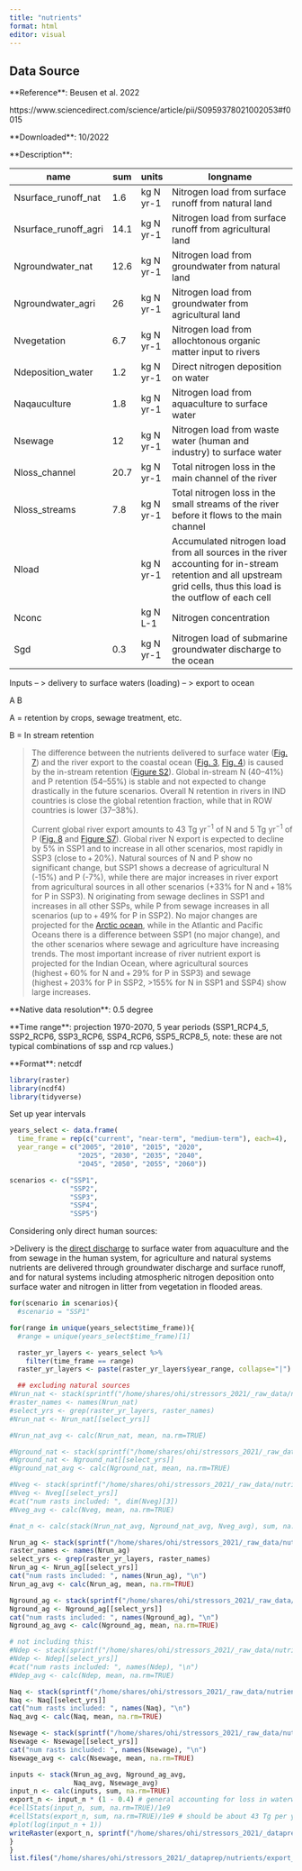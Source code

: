 ```yaml
---
title: "nutrients"
format: html
editor: visual
---
```


## Data Source

\*\*Reference\*\*: Beusen et al. 2022

https://www.sciencedirect.com/science/article/pii/S0959378021002053#f0015

\*\*Downloaded\*\*: 10/2022

\*\*Description\*\*:

| name                 | sum  | units     | longname                                                                                                                                                           |
|----------------------|------|-----------|--------------------------------------------------------------------------------------------------------------------------------------------------------------------|
| Nsurface_runoff_nat  | 1.6  | kg N yr-1 | Nitrogen load from surface runoff from natural land                                                                                                                |
| Nsurface_runoff_agri | 14.1 | kg N yr-1 | Nitrogen load from surface runoff from agricultural land                                                                                                           |
| Ngroundwater_nat     | 12.6 | kg N yr-1 | Nitrogen load from groundwater from natural land                                                                                                                   |
| Ngroundwater_agri    | 26   | kg N yr-1 | Nitrogen load from groundwater from agricultural land                                                                                                              |
| Nvegetation          | 6.7  | kg N yr-1 | Nitrogen load from allochtonous organic matter input to rivers                                                                                                     |
| Ndeposition_water    | 1.2  | kg N yr-1 | Direct nitrogen deposition on water                                                                                                                                |
| Naqauculture         | 1.8  | kg N yr-1 | Nitrogen load from aquaculture to surface water                                                                                                                    |
| Nsewage              | 12   | kg N yr-1 | Nitrogen load from waste water (human and industry) to surface water                                                                                               |
| Nloss_channel        | 20.7 | kg N yr-1 | Total nitrogen loss in the main channel of the river                                                                                                               |
| Nloss_streams        | 7.8  | kg N yr-1 | Total nitrogen loss in the small streams of the river before it flows to the main channel                                                                          |
| Nload                |      | kg N yr-1 | Accumulated nitrogen load from all sources in the river accounting for in-stream retention and all upstream grid cells, thus this load is the outflow of each cell |
| Nconc                |      | kg N L-1  | Nitrogen concentration                                                                                                                                             |
| Sgd                  | 0.3  | kg N yr-1 | Nitrogen load of submarine groundwater discharge to the ocean                                                                                                      |

Inputs -- \> delivery to surface waters (loading) -- \> export to ocean

A B

A = retention by crops, sewage treatment, etc.

B = In stream retention

> The difference between the nutrients delivered to surface water ([Fig. 7](https://www.sciencedirect.com/science/article/pii/S0959378021002053#f0035)) and the river export to the coastal ocean ([Fig. 3](https://www.sciencedirect.com/science/article/pii/S0959378021002053#f0015), [Fig. 4](https://www.sciencedirect.com/science/article/pii/S0959378021002053#f0020)) is caused by the in-stream retention ([Figure S2](https://www.sciencedirect.com/science/article/pii/S0959378021002053#s0125)). Global in-stream N (40--41%) and P retention (54--55%) is stable and not expected to change drastically in the future scenarios. Overall N retention in rivers in IND countries is close the global retention fraction, while that in ROW countries is lower (37--38%).
>
> Current global river export amounts to 43 Tg yr^−1^ of N and 5 Tg yr^−1^ of P ([Fig. 8](https://www.sciencedirect.com/science/article/pii/S0959378021002053#f0040) and [Figure S7](https://www.sciencedirect.com/science/article/pii/S0959378021002053#s0125)). Global river N export is expected to decline by 5% in SSP1 and to increase in all other scenarios, most rapidly in SSP3 (close to + 20%). Natural sources of N and P show no significant change, but SSP1 shows a decrease of agricultural N (-15%) and P (-7%), while there are major increases in river export from agricultural sources in all other scenarios (+33% for N and + 18% for P in SSP3). N originating from sewage declines in SSP1 and increases in all other SSPs, while P from sewage increases in all scenarios (up to + 49% for P in SSP2). No major changes are projected for the [Arctic ocean](https://www.sciencedirect.com/topics/earth-and-planetary-sciences/arctic-ocean "Learn more about Arctic ocean from ScienceDirect's AI-generated Topic Pages"), while in the Atlantic and Pacific Oceans there is a difference between SSP1 (no major change), and the other scenarios where sewage and agriculture have increasing trends. The most important increase of river nutrient export is projected for the Indian Ocean, where agricultural sources (highest + 60% for N and + 29% for P in SSP3) and sewage (highest + 203% for P in SSP2, \>155% for N in SSP1 and SSP4) show large increases.

\*\*Native data resolution\*\*: 0.5 degree

\*\*Time range\*\*: projection 1970-2070, 5 year periods (SSP1_RCP4_5, SSP2_RCP6, SSP3_RCP6, SSP4_RCP6, SSP5_RCP8_5, note: these are not typical combinations of ssp and rcp values.)

\*\*Format\*\*: netcdf

```r
library(raster)
library(ncdf4)
library(tidyverse)
```

Set up year intervals

```r
years_select <- data.frame(
  time_frame = rep(c("current", "near-term", "medium-term"), each=4),
  year_range = c("2005", "2010", "2015", "2020",
                 "2025", "2030", "2035", "2040",
                 "2045", "2050", "2055", "2060"))

scenarios <- c("SSP1", 
               "SSP2",
               "SSP3",
               "SSP4",
               "SSP5")

```

Considering only direct human sources:

\>Delivery is the [direct discharge](https://www.sciencedirect.com/topics/earth-and-planetary-sciences/direct-discharger "Learn more about direct discharge from ScienceDirect's AI-generated Topic Pages") to surface water from aquaculture and the from sewage in the human system, for agriculture and natural systems nutrients are delivered through groundwater discharge and surface runoff, and for natural systems including atmospheric nitrogen deposition onto surface water and nitrogen in litter from vegetation in flooded areas.

```r

for(scenario in scenarios){
  #scenario = "SSP1"

for(range in unique(years_select$time_frame)){ 
  #range = unique(years_select$time_frame)[1]

  raster_yr_layers <- years_select %>%
    filter(time_frame == range)
  raster_yr_layers <- paste(raster_yr_layers$year_range, collapse="|")

  ## excluding natural sources    
#Nrun_nat <- stack(sprintf("/home/shares/ohi/stressors_2021/_raw_data/nutrient_beusen/Output-IMAGE_GNM-%s_oct2020-Nitrogen_Rivers-v2.nc", scenario), varname="Nsurface_runoff_nat")
#raster_names <- names(Nrun_nat)
#select_yrs <- grep(raster_yr_layers, raster_names)
#Nrun_nat <- Nrun_nat[[select_yrs]]

#Nrun_nat_avg <- calc(Nrun_nat, mean, na.rm=TRUE)

#Nground_nat <- stack(sprintf("/home/shares/ohi/stressors_2021/_raw_data/nutrient_beusen/Output-IMAGE_GNM-%s_oct2020-Nitrogen_Rivers-v2.nc", scenario), varname="Ngroundwater_nat")
#Nground_nat <- Nground_nat[[select_yrs]]
#Nground_nat_avg <- calc(Nground_nat, mean, na.rm=TRUE)

#Nveg <- stack(sprintf("/home/shares/ohi/stressors_2021/_raw_data/nutrient_beusen/Output-IMAGE_GNM-SSP1_oct2020-Nitrogen_Rivers-v2.nc", scenario), varname="Nvegetation")
#Nveg <- Nveg[[select_yrs]]
#cat("num rasts included: ", dim(Nveg)[3])
#Nveg_avg <- calc(Nveg, mean, na.rm=TRUE)

#nat_n <- calc(stack(Nrun_nat_avg, Nground_nat_avg, Nveg_avg), sum, na.rm=TRUE)

Nrun_ag <- stack(sprintf("/home/shares/ohi/stressors_2021/_raw_data/nutrient_beusen/Output-IMAGE_GNM-%s_oct2020-Nitrogen_Rivers-v2.nc", scenario), varname="Nsurface_runoff_agri")
raster_names <- names(Nrun_ag)
select_yrs <- grep(raster_yr_layers, raster_names)
Nrun_ag <- Nrun_ag[[select_yrs]]
cat("num rasts included: ", names(Nrun_ag), "\n")
Nrun_ag_avg <- calc(Nrun_ag, mean, na.rm=TRUE)

Nground_ag <- stack(sprintf("/home/shares/ohi/stressors_2021/_raw_data/nutrient_beusen/Output-IMAGE_GNM-%s_oct2020-Nitrogen_Rivers-v2.nc", scenario), varname="Ngroundwater_agri")
Nground_ag <- Nground_ag[[select_yrs]]
cat("num rasts included: ", names(Nground_ag), "\n")
Nground_ag_avg <- calc(Nground_ag, mean, na.rm=TRUE)

# not including this:
#Ndep <- stack(sprintf("/home/shares/ohi/stressors_2021/_raw_data/nutrient_beusen/Output-IMAGE_GNM-%s_oct2020-Nitrogen_Rivers-v2.nc", scenario), varname="Ndeposition_water")
#Ndep <- Ndep[[select_yrs]]
#cat("num rasts included: ", names(Ndep), "\n")
#Ndep_avg <- calc(Ndep, mean, na.rm=TRUE)

Naq <- stack(sprintf("/home/shares/ohi/stressors_2021/_raw_data/nutrient_beusen/Output-IMAGE_GNM-%s_oct2020-Nitrogen_Rivers-v2.nc", scenario), varname="Naquaculture")
Naq <- Naq[[select_yrs]]
cat("num rasts included: ", names(Naq), "\n")
Naq_avg <- calc(Naq, mean, na.rm=TRUE)

Nsewage <- stack(sprintf("/home/shares/ohi/stressors_2021/_raw_data/nutrient_beusen/Output-IMAGE_GNM-%s_oct2020-Nitrogen_Rivers-v2.nc", scenario), varname="Nsewage")
Nsewage <- Nsewage[[select_yrs]]
cat("num rasts included: ", names(Nsewage), "\n")
Nsewage_avg <- calc(Nsewage, mean, na.rm=TRUE)

inputs <- stack(Nrun_ag_avg, Nground_ag_avg,
                Naq_avg, Nsewage_avg)
input_n <- calc(inputs, sum, na.rm=TRUE)
export_n <- input_n * (1 - 0.4) # general accounting for loss in waterways 
#cellStats(input_n, sum, na.rm=TRUE)/1e9
#cellStats(export_n, sum, na.rm=TRUE)/1e9 # should be about 43 Tg per year
#plot(log(input_n + 1))
writeRaster(export_n, sprintf("/home/shares/ohi/stressors_2021/_dataprep/nutrients/export_to_ocean/export_n_%s_%s.tif", scenario, range), overwrite=TRUE)
}
}
list.files("/home/shares/ohi/stressors_2021/_dataprep/nutrients/export_to_ocean")

```
